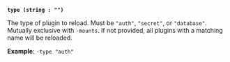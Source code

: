 <a id="plugin-flag-type" />

**`type (string : "")`**

The type of plugin to reload. Must be `"auth"`, `"secret"`, or `"database"`.
Mutually exclusive with `-mounts`. If not provided, all plugins with a matching
name will be reloaded.

**Example**: `-type "auth"`
